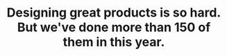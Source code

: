 ---
title: "Designing great products is so hard. But we've done more than 150 of them in this year."
shape1: "/assets/imgs/shape/img-s-47.webp"
shape2: "/assets/imgs/shape/img-s-47-light.webp"
value: 150
---